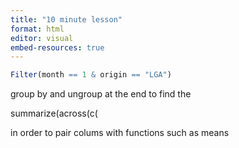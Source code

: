```yaml
---
title: "10 minute lesson"
format: html
editor: visual
embed-resources: true
---
```


```r
Filter(month == 1 & origin == "LGA")
```

group by and ungroup at the end to find the

summarize(across(c(

in order to pair colums with functions such as means
